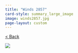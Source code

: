 ```yaml
---
title: "Winds 2857"
card-style: summary_large_image
image: winds2857.jpg
page-layout: custom
---
```


[\< Back](index.qmd){.btn .btn-secondary .btn role="button"}

![](winds2857.jpg){.full-art-display}
